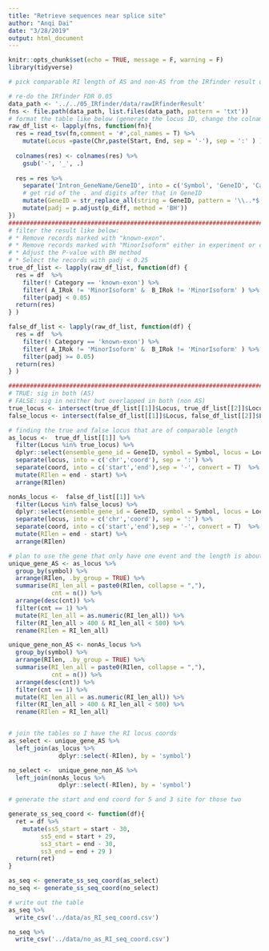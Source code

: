 ```yaml
---
title: "Retrieve sequences near splice site"
author: "Anqi Dai"
date: "3/28/2019"
output: html_document
---
```


```r
knitr::opts_chunk$set(echo = TRUE, message = F, warning = F)
library(tidyverse)
```

```r
# pick comparable RI length of AS and non-AS from the IRfinder result using the day 3 data.

# re-do the IRfinder FDR 0.05
data_path <- '../../05_IRfinder/data/rawIRfinderResult'
fns <- file.path(data_path, list.files(data_path, pattern = 'txt'))
# format the table like below (generate the locus ID, change the colnames, format the geneID string, separate that one column to three, generate the padj value.)
raw_df_list <- lapply(fns, function(fn){
  res = read_tsv(fn,comment = '#',col_names = T) %>%
    mutate(Locus =paste(Chr,paste(Start, End, sep = '-'), sep = ':' ) ) 
  
  colnames(res) <- colnames(res) %>%
    gsub('-', '_', .)
  
  res = res %>%
    separate('Intron_GeneName/GeneID', into = c('Symbol', 'GeneID', 'Category'), sep = '/') %>%
    # get rid of the . and digits after that in GeneID
    mutate(GeneID = str_replace_all(string = GeneID, pattern = '\\..*$', replacement = '')) %>%
    mutate(padj = p.adjust(p_diff, method = 'BH')) 
})
##################################################################################
# filter the result like below:
# * Remove records marked with "known-exon". 
# * Remove records marked with "MinorIsoform" either in experiment or control. 
# * Adjust the P-value with BH method 
# * Select the records with padj < 0.25
true_df_list <- lapply(raw_df_list, function(df) {
  res = df  %>%
    filter(! Category == 'known-exon') %>%
    filter( A_IRok != 'MinorIsoform' &  B_IRok != 'MinorIsoform' ) %>%
    filter(padj < 0.05) 
  return(res)
} )

false_df_list <- lapply(raw_df_list, function(df) {
  res = df  %>%
    filter(! Category == 'known-exon') %>%
    filter( A_IRok != 'MinorIsoform' &  B_IRok != 'MinorIsoform' ) %>%
    filter(padj >= 0.05) 
  return(res)
} )

##################################################################################
# TRUE: sig in both (AS)
# FALSE: sig in neither but overlapped in both (non AS)
true_locus <- intersect(true_df_list[[1]]$Locus, true_df_list[[2]]$Locus)
false_locus <- intersect(false_df_list[[1]]$Locus, false_df_list[[2]]$Locus)
```

```r
# finding the true and false locus that are of comparable length
as_locus <-  true_df_list[[1]] %>%
  filter(Locus %in% true_locus) %>%
  dplyr::select(ensemble_gene_id = GeneID, symbol = Symbol, locus = Locus, direction = Direction)  %>%
  separate(locus, into = c('chr','coord'), sep = ':') %>%
  separate(coord, into = c('start','end'),sep = '-', convert = T)  %>%
  mutate(RIlen = end - start) %>%
  arrange(RIlen)

nonAs_locus <-  false_df_list[[1]] %>%
  filter(Locus %in% false_locus) %>%
  dplyr::select(ensemble_gene_id = GeneID, symbol = Symbol, locus = Locus, direction = Direction)  %>%
  separate(locus, into = c('chr','coord'), sep = ':') %>%
  separate(coord, into = c('start','end'),sep = '-', convert = T)  %>%
  mutate(RIlen = end - start) %>%
  arrange(RIlen)

```

```r
# plan to use the gene that only have one event and the length is about 400-500
unique_gene_AS <- as_locus %>%
  group_by(symbol) %>%
  arrange(RIlen, .by_group = TRUE) %>%
  summarise(RI_len_all = paste0(RIlen, collapse = ","),
            cnt = n()) %>%
  arrange(desc(cnt)) %>%
  filter(cnt == 1) %>%
  mutate(RI_len_all = as.numeric(RI_len_all)) %>%
  filter(RI_len_all > 400 & RI_len_all < 500) %>%
  rename(RIlen = RI_len_all)

unique_gene_non_AS <- nonAs_locus %>%
  group_by(symbol) %>%
  arrange(RIlen, .by_group = TRUE) %>%
  summarise(RI_len_all = paste0(RIlen, collapse = ","),
            cnt = n()) %>%
  arrange(desc(cnt)) %>%
  filter(cnt == 1) %>%
  mutate(RI_len_all = as.numeric(RI_len_all)) %>%
  filter(RI_len_all > 400 & RI_len_all < 500) %>%
  rename(RIlen = RI_len_all)


# join the tables so I have the RI locus coords
as_select <- unique_gene_AS %>%
  left_join(as_locus %>% 
              dplyr::select(-RIlen), by = 'symbol')

no_select <-  unique_gene_non_AS %>%
  left_join(nonAs_locus %>% 
              dplyr::select(-RIlen), by = 'symbol')

```

```r
# generate the start and end coord for 5 and 3 site for those two

generate_ss_seq_coord <- function(df){
  ret = df %>%
    mutate(ss5_start = start - 30,
         ss5_end = start + 29,
         ss3_start = end - 30,
         ss3_end = end + 29 )
  return(ret)
}

as_seq <- generate_ss_seq_coord(as_select)
no_seq <- generate_ss_seq_coord(no_select)

# write out the table
as_seq %>%
  write_csv('../data/as_RI_seq_coord.csv')

no_seq %>%
  write_csv('../data/no_as_RI_seq_coord.csv')
```


